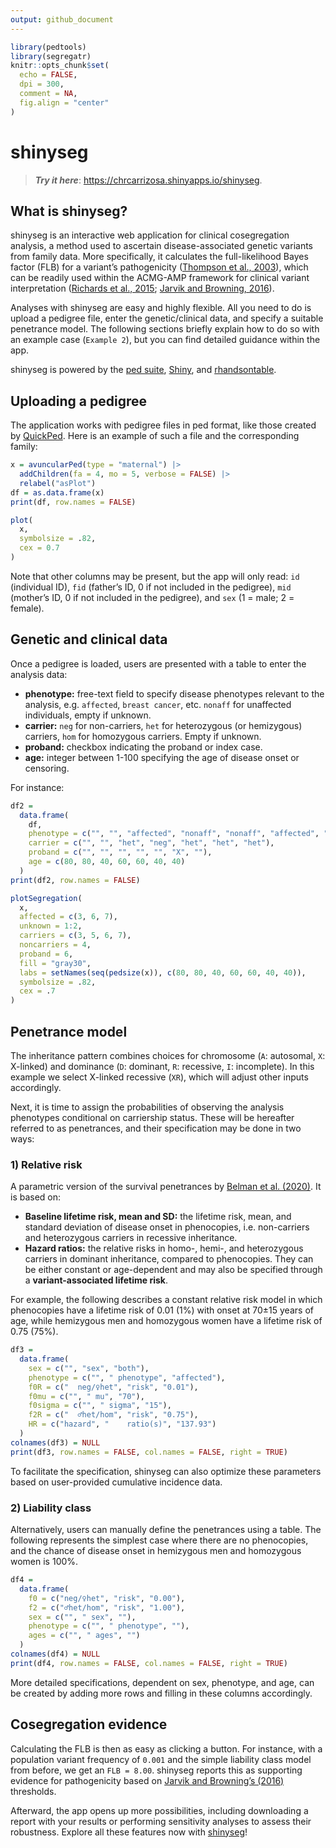 ```yaml
---
output: github_document
---
```


<!-- README.md is generated from README.Rmd. Please edit that file -->

```r
library(pedtools)
library(segregatr)
knitr::opts_chunk$set(
  echo = FALSE,
  dpi = 300,
  comment = NA,
  fig.align = "center"
)
```

# shinyseg

> ***Try it here***: [https://chrcarrizosa.shinyapps.io/shinyseg](https://chrcarrizosa.shinyapps.io/shinyseg).

## What is shinyseg?

shinyseg is an interactive web application for clinical cosegregation analysis, a method used to ascertain disease-associated genetic variants from family data. More specifically, it calculates the full-likelihood Bayes factor (FLB) for a variant's pathogenicity ([Thompson et al., 2003](https://doi.org/10.1086/378100)), which can be readily used within the ACMG-AMP framework for clinical variant interpretation ([Richards et al., 2015](https://doi.org/10.1038%2Fgim.2015.30); [Jarvik and Browning, 2016](https://doi.org/10.1016%2Fj.ajhg.2016.04.003)).

Analyses with shinyseg are easy and highly flexible. All you need to do is upload a pedigree file, enter the genetic/clinical data, and specify a suitable penetrance model. The following sections briefly explain how to do so with an example case (`Example 2`), but you can find detailed guidance within the app.

shinyseg is powered by the [ped suite](https://magnusdv.github.io/pedsuite/), [Shiny](https://shiny.posit.co/), and [rhandsontable](https://CRAN.R-project.org/package=rhandsontable).

## Uploading a pedigree

The application works with pedigree files in ped format, like those created by [QuickPed](https://magnusdv.shinyapps.io/quickped). Here is an example of such a file and the corresponding family:

```r
x = avuncularPed(type = "maternal") |>
  addChildren(fa = 4, mo = 5, verbose = FALSE) |>
  relabel("asPlot")
df = as.data.frame(x)
print(df, row.names = FALSE)
```

```r
plot(
  x,
  symbolsize = .82,
  cex = 0.7
)
```

Note that other columns may be present, but the app will only read: `id` (individual ID), `fid` (father's ID, 0 if not included in the pedigree), `mid` (mother's ID, 0 if not included in the pedigree), and `sex` (1 = male; 2 = female).

## Genetic and clinical data

Once a pedigree is loaded, users are presented with a table to enter the analysis data:

* __phenotype:__ free-text field to specify disease phenotypes relevant to the analysis, e.g. `affected`, `breast cancer`, etc. `nonaff` for unaffected individuals, empty if unknown.
* __carrier:__ `neg` for non-carriers, `het` for heterozygous (or hemizygous) carriers, `hom` for homozygous carriers. Empty if unknown.
* __proband:__ checkbox indicating the proband or index case.
* __age:__ integer between 1-100 specifying the age of disease onset or censoring.

For instance:

```r
df2 =
  data.frame(
    df,
    phenotype = c("", "", "affected", "nonaff", "nonaff", "affected", "affected"),
    carrier = c("", "", "het", "neg", "het", "het", "het"),
    proband = c("", "", "", "", "", "X", ""),
    age = c(80, 80, 40, 60, 60, 40, 40)
  )
print(df2, row.names = FALSE)
```

```r
plotSegregation(
  x,
  affected = c(3, 6, 7),
  unknown = 1:2,
  carriers = c(3, 5, 6, 7),
  noncarriers = 4,
  proband = 6,
  fill = "gray30",
  labs = setNames(seq(pedsize(x)), c(80, 80, 40, 60, 60, 40, 40)),
  symbolsize = .82,
  cex = .7
)
```

## Penetrance model

The inheritance pattern combines choices for chromosome (`A`: autosomal, `X`: X-linked) and dominance (`D`: dominant, `R`: recessive, `I`: incomplete). In this example we select X-linked recessive (`XR`), which will adjust other inputs accordingly.

Next, it is time to assign the probabilities of observing the analysis phenotypes conditional on carriership status. These will be hereafter referred to as penetrances, and their specification may be done in two ways:

### 1) Relative risk

A parametric version of the survival penetrances by [Belman et al. (2020)](https://doi.org/10.1038/s41436-020-0920-4). It is based on:

* __Baseline lifetime risk, mean and SD:__ the lifetime risk, mean, and standard deviation of disease onset in phenocopies, i.e. non-carriers and heterozygous carriers in recessive inheritance. 
* __Hazard ratios:__ the relative risks in homo-, hemi-, and heterozygous carriers in dominant inheritance, compared to phenocopies. They can be either constant or age-dependent and may also be specified through a __variant-associated lifetime risk__.

For example, the following describes a constant relative risk model in which phenocopies have a lifetime risk of 0.01 (1%) with onset at 70±15 years of age, while hemizygous men and homozygous women have a lifetime risk of 0.75 (75%).

```r
df3 =
  data.frame(
    sex = c("", "sex", "both"),
    phenotype = c("", " phenotype", "affected"),
    f0R = c("  neg/♀het", "risk", "0.01"),
    f0mu = c("", " mu", "70"),
    f0sigma = c("", " sigma", "15"),
    f2R = c("  ♂het/hom", "risk", "0.75"),
    HR = c("hazard", "    ratio(s)", "137.93")
  )
colnames(df3) = NULL
print(df3, row.names = FALSE, col.names = FALSE, right = TRUE)
```

To facilitate the specification, shinyseg can also optimize these parameters based on user-provided cumulative incidence data.

### 2) Liability class

Alternatively, users can manually define the penetrances using a table. The following represents the simplest case where there are no phenocopies, and the chance of disease onset in hemizygous men and homozygous women is 100%.

```r
df4 =
  data.frame(
    f0 = c("neg/♀het", "risk", "0.00"),
    f2 = c("♂het/hom", "risk", "1.00"),
    sex = c("", " sex", ""),
    phenotype = c("", " phenotype", ""),
    ages = c("", " ages", "")
  )
colnames(df4) = NULL
print(df4, row.names = FALSE, col.names = FALSE, right = TRUE)
```

More detailed specifications, dependent on sex, phenotype, and age, can be created by adding more rows and filling in these columns accordingly.

## Cosegregation evidence

Calculating the FLB is then as easy as clicking a button. For instance, with a population variant frequency of `0.001` and the simple liability class model from before, we get an `FLB = 8.00`. shinyseg reports this as supporting evidence for pathogenicity based on [Jarvik and Browning's (2016)](https://doi.org/10.1016%2Fj.ajhg.2016.04.003) thresholds.

Afterward, the app opens up more possibilities, including downloading a report with your results or performing sensitivity analyses to assess their robustness. Explore all these features now with [shinyseg](https://chrcarrizosa.shinyapps.io/shinyseg)!
